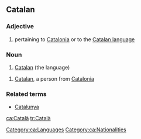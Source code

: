 ==Catalan==

=== Adjective ===
{{ca-adj|f=catalana|mpl=catalans|fpl=catalanes}}

# pertaining to [[w:Catalonia|Catalonia]] or to the [[w:Catalan language|Catalan language]]

=== Noun===
{{ca-noun-unc}}

# [[Catalan]] (the language)

{{ca-noun-mf|f=catalana|mpl=catalans|fpl=catalanes}}

# [[Catalan]], a person from [[w:Catalonia|Catalonia]]

===Related terms===
*[[Catalunya]]

[[Category:ca:Languages]]
[[Category:ca:Nationalities]]

[[ca:Català]]
[[tr:Català]]